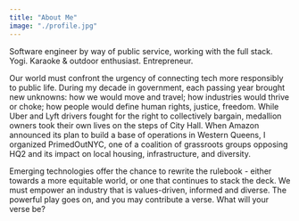 ```yaml
---
title: "About Me"
image: "./profile.jpg"
---
```


Software engineer by way of public service, working with the full stack. Yogi. Karaoke & outdoor enthusiast. Entrepreneur.

Our world must confront the urgency of connecting tech more responsibly to public life. During my decade in government, each passing year brought new unknowns: how we would move and travel; how industries would thrive or choke; how people would define human rights, justice, freedom. While Uber and Lyft drivers fought for the right to collectively bargain, medallion owners took their own lives on the steps of City Hall. When Amazon announced its plan to build a base of operations in Western Queens, I organized PrimedOutNYC, one of a coalition of grassroots groups opposing HQ2 and its impact on local housing, infrastructure, and diversity.

Emerging technologies offer the chance to rewrite the rulebook - either towards a more equitable world, or one that continues to stack the deck. We must empower an industry that is values-driven, informed and diverse. The powerful play goes on, and you may contribute a verse. What will your verse be?
